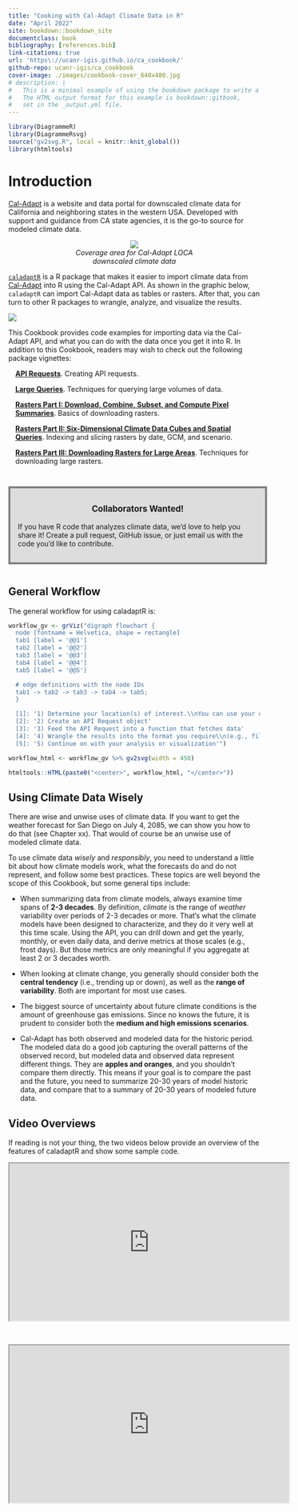 ```yaml
---
title: "Cooking with Cal-Adapt Climate Data in R"
date: "April 2022"
site: bookdown::bookdown_site
documentclass: book
bibliography: [references.bib]
link-citations: true
url: 'https\://ucanr-igis.github.io/ca_cookbook/'
github-repo: ucanr-igis/ca_cookbook
cover-image: ./images/cookbook-cover_640x480.jpg
# description: |
#   This is a minimal example of using the bookdown package to write a book.
#   The HTML output format for this example is bookdown::gitbook,
#   set in the _output.yml file.
---
```


```r
library(DiagrammeR)
library(DiagrammeRsvg)
source("gv2svg.R", local = knitr::knit_global())
library(htmltools)
```

# Introduction

[Cal-Adapt](https://cal-adapt.org/){target="_blank" rel="noopener"} is a website and data portal for downscaled climate data for California and neighboring states in the western USA. Developed with support and guidance from CA state agencies, it is the go-to source for modeled climate data.

<div style="width:300px; margin:1em auto; text-align:center;">
![](./images/loca_grid_extent_600x646x256.png)<br/>
*Coverage area for Cal-Adapt LOCA downscaled climate data*
</div>

[`caladaptR`](https://ucanr-igis.github.io/caladaptr/){target="_blank" rel="noopener"} is a R package that makes it easier to import climate data from [Cal-Adapt](https://cal-adapt.org/){target="_blank" rel="noopener"} into R using the Cal-Adapt API. As shown in the graphic below, `caladaptR` can import Cal-Adapt data as tables or rasters. After that, you can turn to other R packages to wrangle, analyze, and visualize the results. 

![](./images/caladaptr_role_480x432x256.png){style="display:block; margin:1em auto;"}
This Cookbook provides code examples for importing data via the Cal-Adapt API, and what you can do with the data once you get it into R. In addition to this Cookbook, readers may wish to check out the following package vignettes:

<div style="margin-left:1em;">

[**API Requests**](https://ucanr-igis.github.io/caladaptr/articles/api-requests.html){target="_blank" rel="noopener"}. Creating API requests.

[**Large Queries**](https://ucanr-igis.github.io/caladaptr/articles/large-queries.html){target="_blank" rel="noopener"}. Techniques for querying large volumes of data.

[**Rasters Part I: Download, Combine, Subset, and Compute Pixel Summaries**](https://ucanr-igis.github.io/caladaptr/articles/rasters-pt1.html){target="_blank" rel="noopener"}. Basics of downloading rasters.

[**Rasters Part II: Six-Dimensional Climate Data Cubes and Spatial Queries**](https://ucanr-igis.github.io/caladaptr/articles/rasters-pt2.html){target="_blank" rel="noopener"}. Indexing and slicing rasters by date, GCM, and scenario.

[**Rasters Part III: Downloading Rasters for Large Areas**](https://ucanr-igis.github.io/caladaptr/articles/rasters-pt3.html){target="_blank" rel="noopener"}. Techniques for downloading large rasters.

</div>

<div style="background-color:#ddd; border:4px solid gray; width:480px; margin:3em auto; padding:15px;">
<p style="text-align:center; font-size:120%;">**Collaborators Wanted!**</p>

<p>If you have R code that analyzes climate data, we'd love to help you share it! Create a pull request, GitHub issue, or just email us with the code you'd like to contribute.</p>

</div>

## General Workflow

The general workflow for using caladaptR is:

```r
workflow_gv <- grViz("digraph flowchart {
  node [fontname = Helvetica, shape = rectangle]
  tab1 [label = '@@1']
  tab2 [label = '@@2']
  tab3 [label = '@@3']
  tab4 [label = '@@4']
  tab5 [label = '@@5']

  # edge definitions with the node IDs
  tab1 -> tab2 -> tab3 -> tab4 -> tab5;
  }

  [1]: '1) Determine your location(s) of interest.\\nYou can use your own points or polygons,\\nor one of the preset areas-of-interest'
  [2]: '2) Create an API Request object'
  [3]: '3) Feed the API Request into a function that fetches data'
  [4]: '4) Wrangle the results into the format you require\\n(e.g., filtering, sorting, joining, reshaping,\\nadd calculated columns, etc.)'
  [5]: '5) Continue on with your analysis or visualization'")

workflow_html <- workflow_gv %>% gv2svg(width = 450) 

htmltools::HTML(paste0("<center>", workflow_html, "</center>"))
```

## Using Climate Data Wisely

There are wise and unwise uses of climate data. If you want to get the weather forecast for San Diego on July 4, 2085, we can show you how to do that (see Chapter xx). That would of course be an unwise use of modeled climate data.

To use climate data *wisely* and *responsibly*, you need to understand a little bit about how climate models work, what the forecasts do and do not represent, and follow some best practices. These topics are well beyond the scope of this Cookbook, but some general tips include:
 
- When summarizing data from climate models, always examine time spans of **2-3 decades**. By definition, *climate* is the range of *weather* variability over periods of 2-3 decades or more. That's what the climate models have been designed to characterize, and they do it very well at this time scale. Using the API, you can drill down and get the yearly, monthly, or even daily data, and derive metrics at those scales (e.g., frost days). But those metrics are only meaningful if you aggregate at least 2 or 3 decades worth.

- When looking at climate change, you generally should consider both the **central tendency** (i.e., trending up or down), as well as the **range of variability**. Both are important for most use cases.  

- The biggest source of uncertainty about future climate conditions is the amount of greenhouse gas emissions. Since no knows the future, it is prudent to consider both the **medium and high emissions scenarios**. 

- Cal-Adapt has both observed and modeled data for the historic period. The modeled data do a good job capturing the overall patterns of the observed record, but modeled data and observed data represent different things. They are **apples and oranges**, and you shouldn't compare them directly. This means if your goal is to compare the past and the future, you need to summarize 20-30 years of model historic data, and compare that to a summary of 20-30 years of modeled future data.

## Video Overviews

If reading is not your thing, the two videos below provide an overview of the features of caladaptR and show some sample code.

<center><iframe width="560" height="315" src="https://www.youtube.com/embed/6sDwXPbSYOQ?rel=0" title="YouTube video player" frameborder="1" allow="accelerometer; autoplay; clipboard-write; encrypted-media; gyroscope; picture-in-picture" allowfullscreen></iframe></center>

\

<center><iframe width="560" height="315" src="https://www.youtube.com/embed/APCIBs35BJg?rel=0" title="YouTube video player" frameborder="1" allow="accelerometer; autoplay; clipboard-write; encrypted-media; gyroscope; picture-in-picture" allowfullscreen></iframe></center>


